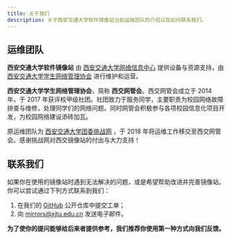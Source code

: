```yaml
---
title: 关于我们
description: 关于西安交通大学软件镜像站当前运维团队的介绍以及如何联系我们。
---
```


## 运维团队

**西安交通大学软件镜像站** 由 [西安交通大学网络信息中心](https://nic.xjtu.edu.cn/) 提供设备与资源支持，由 [西安交通大学学生网络管理协会](https://xjtuana.com/) 进行维护和运营。

**西安交通大学学生网络管理协会**，简称 **西交网管会**。西交网管会成立于 2014 年，于 2017 年获评校甲级社团。社团致力于服务同学，主要职责为校园网络故障排查与维修，处理同学们的网络问题。同时网管会积极参与各项校园信息化项目开发，为校园网络建设添砖加瓦。

原运维团队为 [西安交通大学团委挑战网](https://www.tiaozhan.com/) ，于 2018 年将运维工作移交至西交网管会。感谢挑战网对西交镜像站的付出与大力支持！

## 联系我们

如果你在使用的镜像站时遇到无法解决的问题，或是希望帮助改进并完善镜像站。你可以尝试通过下列方式联系到我们：

1. 在我们的 [GitHub](https://github.com/openana/mirrors.xjtu.edu.cn/issues/new) 公开仓库中提交工单；
2. 向 mirrors@xjtu.edu.cn 发送电子邮件。

**为了使你的提问能够给后来者提供参考，我们推荐你使用第一种方式向我们反馈。**
